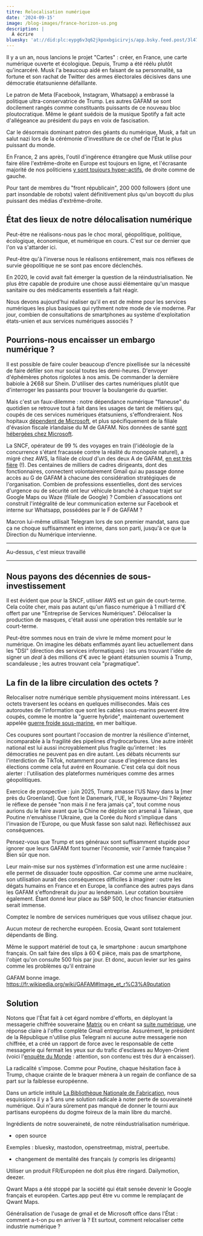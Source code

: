 ```yaml
---
titre: Relocalisation numérique
date: '2024-09-15'
image: /blog-images/france-horizon-us.png
description: |
  À écrire
bluesky: 'at://did:plc:eypg6v3q62jkpoxbgicirvjs/app.bsky.feed.post/3l47jooa6ep2j'
---
```


Il y a un an, nous lancions le projet "Cartes" : créer, en France, une carte numérique ouverte et écologique. Depuis, Trump a été réélu plutôt qu'incarcéré. Musk l'a beaucoup aidé en faisant de sa personnalité, sa fortune et son rachat de Twitter des armes électorales décisives dans une démocratie étatsunienne défaillante.

Le patron de Meta (Facebook, Instagram, Whatsapp) a embrassé la politique ultra-conservatrice de Trump. Les autres GAFAM se sont docilement rangés comme constituants puissants de ce nouveau bloc ploutocratique. Même le géant suédois de la musique Spotify a fait acte d'allégeance au président du pays en voix de fascisation.

Car le désormais dominant patron des géants du numérique, Musk, a fait un salut nazi lors de la cérémonie d'investiture de ce chef de l'État le plus puissant du monde.

En France, 2 ans après, l'outil d'ingérence étrangère que Musk utilise pour faire élire l'extrême-droite en Europe est toujours en ligne, et l'écrasante majorité de nos politiciens [y sont toujours hyper-actifs](https://politix.top), de droite comme de gauche.

Pour tant de membres du "front républicain", 200 000 followers (dont une part insondable de robots) valent définitivement plus qu'un boycott du plus puissant des médias d'extrême-droite.

## État des lieux de notre délocalisation numérique

Peut-être ne réalisons-nous pas le choc moral, géopolitique, politique, écologique, économique, et numérique en cours. C'est sur ce dernier que l'on va s'attarder ici.

Peut-être qu'à l'inverse nous le réalisons entièrement, mais nos réflexes de survie géopolitique ne se sont pas encore déclenchés.

En 2020, le covid avait fait émerger la question de la réindustrialisation. Ne plus être capable de produire une chose aussi élémentaire qu'un masque sanitaire ou des médicaments essentiels a fait réagir.

Nous devons aujourd'hui réaliser qu'il en est de même pour les services numériques les plus basiques qui rythment notre mode de vie moderne. Par jour, combien de consultations de smartphones au système d'exploitation états-unien et aux services numériques associés ?

## Pourrions-nous encaisser un embargo numérique ?

Il est possible de faire couler beaucoup d'encre pixellisée sur la nécessité de faire défiler son mur social toutes les demi-heures. D'envoyer d'éphémères photos rigolotes à nos amis. De commander la dernière babiole à 2€68 sur Shein. D'utiliser des cartes numériques plutôt que d'interroger les passants pour trouver la boulangerie du quartier.

Mais c'est un faux-dilemme : notre dépendance numérique "flaneuse" du quotidien se retrouve tout à fait dans les usages de tant de métiers qui, coupés de ces services numériques étatsuniens, s'effondreraient. Nos hopitaux [dépendent de Microsoft](https://next.ink/17148/96401-le-contrat-a-plus-120-millions-d-euros-entre-microsoft-irlande-et-hopitaux-francais/), et plus spécifiquement de la filiale d'évasion fiscale irlandaise du M de GAFAM. Nos données de santé [sont hébergées chez Microsoft](https://next.ink/126283/ca-va-etre-sanglant-la-cnil-autorise-les-donnees-de-sante-chez-microsoft).

La SNCF, opérateur de 99 % des voyages en train (l'idéologie de la concurrence s'étant fracassée contre la réalité du monopole naturel), a migré chez AWS, la filiale de _cloud_ d'un des deux A de GAFAM, [en est très fière](https://www.cio-online.com/actualites/lire-emmanuel-thys-sncf-connect-et-tech--etre-100-cloud-permet-de-se-concentrer-sur-la-qualite-15843.html) (!). Des centaines de milliers de cadres dirigeants, dont des fonctionnaires, connectent volontairement Gmail qui au passage donne accès au G de GAFAM à chacune des considération stratégiques de l'organisation. Combien de professions essentielles, dont des services d'urgence ou de sécurité ont leur véhicule branché à chaque trajet sur Google Maps ou Waze (filiale de Google) ? Combien d'assocations ont construit l'intégralité de leur communication externe sur Facebook et interne sur Whatsapp, possédées par le F de GAFAM ?

Macron lui-même utilisait Telegram lors de son premier mandat, sans que ça ne choque suffisamment en interne, dans son parti, jusqu'à ce que la Direction du Numérique intervienne.

---

Au-dessus, c'est mieux travaillé

---

## Nous payons des décennies de sous-investissement

Il est évident que pour la SNCF, utiliser AWS est un gain de court-terme. Cela coûte cher, mais pas autant qu'un fiasco numérique à 1 milliard d'€ offert par une "Entreprise de Services Numériques". Délocaliser la production de masques, c'était aussi une opération très rentable sur le court-terme.

Peut-être sommes nous en train de vivre le même moment pour le numérique. On imagine les débats enflammés ayant lieu actuellement dans les "DSI" (direction des services informatiques) : les uns trouvant l'idée de signer un _deal_ à des millions d'€ avec le géant étatsunien soumis à Trump, scandaleuse ; les autres trouvant cela "pragmatique".

## La fin de la libre circulation des octets ?

Relocaliser notre numérique semble physiquement moins intéressant. Les octets traversent les océans en quelques millisecondes. Mais ces autoroutes de l'information que sont les cables sous-marins peuvent être coupés, comme le montre la "guerre hybride", maintenant ouvertement appelée [guerre froide sous-marine](https://www.lopinion.fr/international/la-nouvelle-guerre-froide-est-une-bataille-sous-marine), en mer baltique.

Ces coupures sont pourtant l'occasion de montrer la résilience d'internet, incomparable à la fragilité des pipelines d'hydrocarbures. Une autre intérêt national est lui aussi incroyablement plus fragile qu'internet : les démocraties ne peuvent pas en dire autant. Les débats récurrents sur l'interdiction de TikTok, notamment pour cause d'ingérence dans les élections comme cela fut avéré en Roumanie. C'est cela qui doit nous alerter : l'utilisation des plateformes numériques comme des armes géopolitiques.

Exercice de prospective : juin 2025, Trump amasse l'US Navy dans la [mer près du Groenland]. Que font le Danemark, l'UE, le Royaume-Uni ? Rejetez le réflexe de pensée "non mais il ne fera jamais ça", tout comme nous aurions du le faire avant que la Chine ne déploie son arsenal à Taïwan, que Poutine n'envahisse l'Ukraine, que la Corée du Nord s'implique dans l'invasion de l'Europe, ou que Musk fasse son salut nazi. Réfléchissez aux conséquences.

Pensez-vous que Trump et ses généraux sont suffisamment stupide pour ignorer que leurs GAFAM font tourner l'économie, voir l'armée française ? Bien sûr que non.

Leur main-mise sur nos systèmes d'information est une arme nucléaire : elle permet de dissuader toute opposition. Car comme une arme nucléaire, son utilisation aurait des conséquences difficiles à imaginer : outre les dégats humains en France et en Europe, la confiance des autres pays dans les GAFAM s'effondrerait du jour au lendemain. Leur cotation boursière également. Étant donné leur place au S&P 500, le choc financier étatsunien serait immense.

Comptez le nombre de services numériques que vous utilisez chaque jour.

Aucun moteur de recherche européen. Ecosia, Qwant sont totalement dépendants de Bing.

Même le support matériel de tout ça, le smartphone : aucun smartphone français. On sait faire des slips à 60 € pièce, mais pas de smartphone, l'objet qu'on consulte 500 fois par jour. Et donc, aucun levier sur les gains comme les problèmes qu'il entraine

GAFAM bonne image. https://fr.wikipedia.org/wiki/GAFAM#Image_et_r%C3%A9putation

## Solution

Notons que l'État fait à cet égard nombre d'efforts, en déployant la messagerie chiffrée souveraine [Matrix](https://element.io) ou en créant sa [suite numérique](https://lasuite.numerique.gouv.fr), une réponse claire à l'offre complète Gmail entreprise. Assurément, le président de la République n'utilise plus Telegram ni aucune autre messagerie non chiffrée, et a créé un rapport de force avec le responsable de cette messagerie qui fermait les yeux sur du trafic d'esclaves au Moyen-Orient (voici l'[enquête du Monde](https://www.lemonde.fr/international/article/2024/10/11/telegram-l-application-au-c-ur-du-trafic-d-esclaves-de-l-organisation-etat-islamique_6349315_3210.html) : attention, son contenu est très dur à encaisser).

La radicalité s'impose. Comme pour Poutine, chaque hésitation face à Trump, chaque crainte de le braquer mènera à un regain de confiance de sa part sur la faiblesse européenne.

Dans un article intitulé [La Bibliothèque Nationale de Fabrication](https://kont.me/bibliothèque-nationale-de-fabrication), nous esquissions il y a 5 ans une solution radicale à noter perte de souveraineté numérique. Qui n'aura sûrement pas manqué de donner le tourni aux partisans européens du dogme foireux de la main libre du marché.

Ingrédients de notre souveraineté, de notre réindustrialisation numérique.

- open source

Exemples : bluesky, mastodon, openstreetmap, mistral, peertube.

- changement de mentalité des français (y compris les dirigeants)

Utiliser un produit FR/Européen ne doit plus être ringard. Dailymotion, deezer.

Qwant Maps a été stoppé par la société qui était sensée devenir le Google français et européen. Cartes.app peut être vu comme le remplaçant de Qwant Maps.

Généralisation de l'usage de gmail et de Microsoft office dans l'État : comment a-t-on pu en arriver là ? Et surtout, comment relocaliser cette industrie numérique ?

